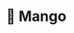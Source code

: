 ---
title: "🥭 Mango"
type: "Boilerplate"
desc: "A GatsbyJS boilerplate with page generation sourced from MarkDown files."
flag: "mango"
path: "/boilerplates"
demo: "https://mango.sld.codes/"
repo: "https://github.com/slarsendisney/gatsby-mango"
---